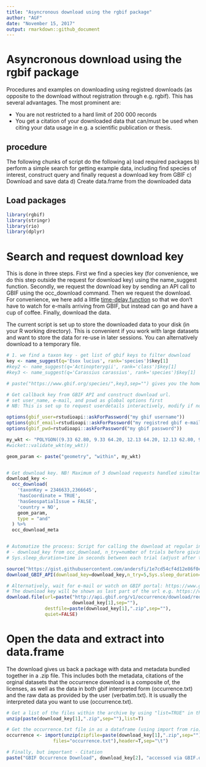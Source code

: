 ```yaml
---
title: "Asyncronous download using the rgbif package"
author: "AGF"
date: "November 15, 2017"
output: rmarkdown::github_document
---
```


# Asyncronous download using the rgbif package
Procedures and examples on downloading using registred downloads (as opposite to the download without registration through e.g. rgbif). This has several advantages. The most prominent are: 

* You are not restricted to a hard limit of 200 000 records
* You get a citation of your downloaded data that can/must be used when citing your data usage in e.g. a scientific publication or thesis. 

## procedure
The following chunks of script do the following
a) load required packages
b) perform a simple search for getting example data, including find species of interest, construct query and finally request a download key from GBIF
c) Download and save data
d) Create data.frame from the downloaded data


## Load packages

```r
library(rgbif)
library(stringr)
library(rio)
library(dplyr)

```


# Search and request download key
This is done in three steps. First we find a species key (for convenience, we do this step outside the request for download key) using the name_suggest function. Secondly, we request the download key by sending an API call to GBIF using the occ_download command. Then we request the download. For convenience, we here add a little [time-delay function](https://gist.githubusercontent.com/andersfi/1e7cd54cf4d12e86f0ecc66effd86129/raw/0d40d1971427aecd0c469c062c0693320392435b/download_from_GBIF_key) so that we don't have to watch for e-mails arriving from GBIF, but instead can go and have a cup of coffee. Finally, download the data. 

The current script is set up to store the downloaded data to your disk (in your R working directory). This is convenient if you work with large datasets and want to store the data for re-use in later sessions. You can alternatively download to a temporary file. 

```r

# 1. we find a taxon key - get list of gbif keys to filter download
key <- name_suggest(q='Esox lucius', rank='species')$key[1] 
#key2 <- name_suggest(q='Actinopterygii', rank='class')$key[1] 
#key3 <- name_suggest(q='Carassius carassius', rank='species')$key[1]

# paste("https://www.gbif.org/species/",key3,sep="") gives you the homepage of the species

# Get callback key from GBIF API and construct download url. 
# set user_name, e-mail, and pswd as global options first
# NB: This is set up to request userdetails interactively, modify if not running through rstudio

options(gbif_user=rstudioapi::askForPassword("my gbif username"))
options(gbif_email=rstudioapi::askForPassword("my registred gbif e-mail"))
options(gbif_pwd=rstudioapi::askForPassword("my gbif password"))

my_wkt <- "POLYGON((9.33 62.80, 9.33 64.20, 12.13 64.20, 12.13 62.80, 9.33 62.80))" 
#wicket::validate_wkt(my_wkt))

geom_param <- paste("geometry", "within", my_wkt)


# Get download key. NB! Maximum of 3 download requests handled simultaneously
download_key <- 
  occ_download(
    'taxonKey = 2346633,2366645',
    'hasCoordinate = TRUE',
    'hasGeospatialIssue = FALSE',
    'country = NO',
    geom_param,
    type = "and"
  ) %>% 
  occ_download_meta


# Automatize the process: Script for calling the download at regular interval
# - download_key from occ_download, n_try=number of trials before giving up, 
# Sys.sleep_duration=time in seconds between each trial (adjust after the expected size of the download). This function will download the data as a .zip file to the working directory of R. 

source("https://gist.githubusercontent.com/andersfi/1e7cd54cf4d12e86f0ecc66effd86129/raw/0d40d1971427aecd0c469c062c0693320392435b/download_from_GBIF_key")
download_GBIF_API(download_key=download_key,n_try=5,Sys.sleep_duration=30)

# Alternatively, wait for e-mail or watch on GBIF portal: https://www.gbif.org/user/download
# The download key will be shown as last part of the url e.g. https://www.gbif.org/occurrence/download/0003580-171002173027117
download.file(url=paste("http://api.gbif.org/v1/occurrence/download/request/",
                        download_key[1],sep=""),
              destfile=paste(download_key[1],".zip",sep=""),
              quiet=FALSE)

```

# Open the data and extract into data.frame 
The download gives us back a package with data and metadata bundled together in a .zip file. This includes both the metadata, citations of the orginal datasets that the occurrence download is a composite of, the licenses, as well as the data in both gbif interpreted form (occurrence.txt) and the raw data as provided by the user (verbatim.txt). It is usually the interpreted data you want to use (occurrence.txt). 

```r
# Get a list of the files within the archive by using "list=TRUE" in the unzip function.
unzip(paste(download_key[1],".zip",sep=""),list=T)

# Get the occurrence.txt file in as a dataframe (using import from rio)
occurrence <- import(unzip(zipfile=paste(download_key[1],".zip",sep=""),
                 files="occurrence.txt"),header=T,sep="\t")

# Finally, but important - Citation 
paste("GBIF Occurrence Download", download_key[2], "accessed via GBIF.org on", Sys.Date())
```

